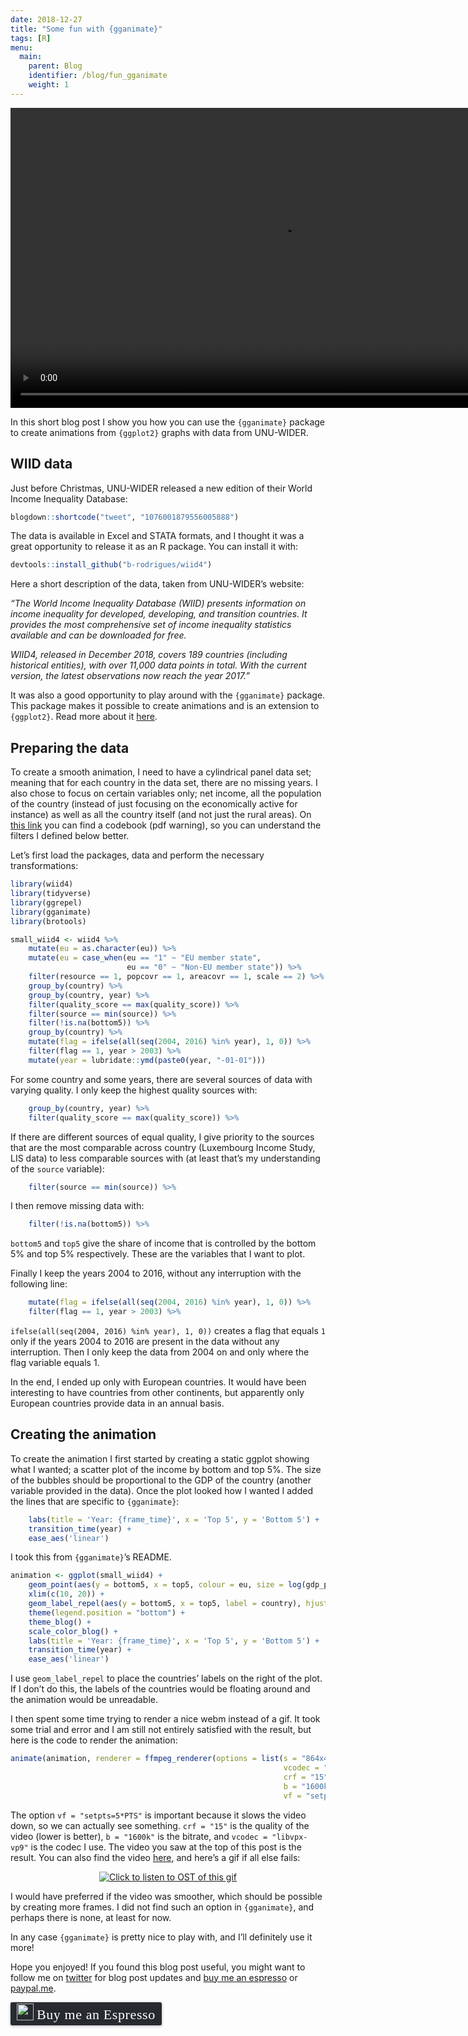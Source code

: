 ```yaml
---
date: 2018-12-27
title: "Some fun with {gganimate}"
tags: [R]
menu:
  main:
    parent: Blog
    identifier: /blog/fun_gganimate
    weight: 1
---
```


<div style="text-align:center;">
<video width="864" height="480" controls>
  <source src="/img/wiid_gganimate.webm" type="video/webm">
Your browser does not support the video tag.
</video>
</div>

In this short blog post I show you how you can use the `{gganimate}` package to create animations
from `{ggplot2}` graphs with data from UNU-WIDER.

## WIID data

Just before Christmas, UNU-WIDER released a new edition of their World Income Inequality Database:

```r
blogdown::shortcode("tweet", "1076001879556005888")
```

The data is available in Excel and STATA formats, and I thought it was a great opportunity to 
release it as an R package. You can install it with:

```r
devtools::install_github("b-rodrigues/wiid4")
```

Here a short description of the data, taken from UNU-WIDER's website:

*"The World Income Inequality Database (WIID) presents information on income inequality for 
developed, developing, and transition countries. It provides the most comprehensive set of income 
inequality statistics available and can be downloaded for free.*

*WIID4, released in December 2018, covers 189 countries (including historical entities), with over 
11,000 data points in total. With the current version, the latest observations now reach the year 2017."*

It was also a good opportunity to play around with the `{gganimate}` package. This package
makes it possible to create animations and is an extension to `{ggplot2}`. Read more about it 
[here](https://github.com/thomasp85/gganimate).

## Preparing the data

To create a smooth animation, I need to have a cylindrical panel data set; meaning that for each 
country in the data set, there are no missing years. I also chose to focus on certain variables
only; net income, all the population of the country (instead of just focusing on the economically
active for instance) as well as all the country itself (and not just the rural areas). 
On [this link](https://www.wider.unu.edu/sites/default/files/WIID/PDF/WIID4%20User%20Guide.pdf) you
can find a codebook (pdf warning), so you can understand the filters I defined below better.

Let's first load the packages, data and perform the necessary transformations:

```r
library(wiid4)
library(tidyverse)
library(ggrepel)
library(gganimate)
library(brotools)

small_wiid4 <- wiid4 %>%
    mutate(eu = as.character(eu)) %>%
    mutate(eu = case_when(eu == "1" ~ "EU member state",
                          eu == "0" ~ "Non-EU member state")) %>%
    filter(resource == 1, popcovr == 1, areacovr == 1, scale == 2) %>%
    group_by(country) %>%
    group_by(country, year) %>%
    filter(quality_score == max(quality_score)) %>%
    filter(source == min(source)) %>%
    filter(!is.na(bottom5)) %>%
    group_by(country) %>%
    mutate(flag = ifelse(all(seq(2004, 2016) %in% year), 1, 0)) %>%
    filter(flag == 1, year > 2003) %>%
    mutate(year = lubridate::ymd(paste0(year, "-01-01")))
```

For some country and some years, there are several sources of data with varying quality. I only
keep the highest quality sources with:

```r
    group_by(country, year) %>%
    filter(quality_score == max(quality_score)) %>%
```

If there are different sources of equal quality, I give priority to the sources that are the most
comparable across country (Luxembourg Income Study, LIS data) to less comparable sources with
(at least that's my understanding of the `source` variable):

```r
    filter(source == min(source)) %>%
```

I then remove missing data with:
 
```r
    filter(!is.na(bottom5)) %>%
```

`bottom5` and `top5` give the share of income that is controlled by the bottom 5% and top 5% 
respectively. These are the variables that I want to plot.

Finally I keep the years 2004 to 2016, without any interruption with the following line:

```r
    mutate(flag = ifelse(all(seq(2004, 2016) %in% year), 1, 0)) %>%
    filter(flag == 1, year > 2003) %>%
```

`ifelse(all(seq(2004, 2016) %in% year), 1, 0))` creates a flag that equals `1` only if the years
2004 to 2016 are present in the data without any interruption. Then I only keep the data from 2004
on and only where the flag variable equals 1. 

In the end, I ended up only with European countries. It would have been interesting to have countries
from other continents, but apparently only European countries provide data in an annual basis. 

## Creating the animation

To create the animation I first started by creating a static ggplot showing what I wanted; 
a scatter plot of the income by bottom and top 5%. The size of the bubbles should be proportional
to the GDP of the country (another variable provided in the data). Once the plot looked how I wanted
I added the lines that are specific to `{gganimate}`:

```r
    labs(title = 'Year: {frame_time}', x = 'Top 5', y = 'Bottom 5') +
    transition_time(year) +
    ease_aes('linear')
```

I took this from `{gganimate}`'s README.

```r
animation <- ggplot(small_wiid4) +
    geom_point(aes(y = bottom5, x = top5, colour = eu, size = log(gdp_ppp_pc_usd2011))) +
    xlim(c(10, 20)) +
    geom_label_repel(aes(y = bottom5, x = top5, label = country), hjust = 1, nudge_x = 20) +
    theme(legend.position = "bottom") +
    theme_blog() +
    scale_color_blog() +
    labs(title = 'Year: {frame_time}', x = 'Top 5', y = 'Bottom 5') +
    transition_time(year) +
    ease_aes('linear')
```

I use `geom_label_repel` to place the countries' labels on the right of the plot. If I don't do 
this, the labels of the countries would be floating around and the animation would be unreadable. 

I then spent some time trying to render a nice webm instead of a gif. It took some trial and error
and I am still not entirely satisfied with the result, but here is the code to render the animation:

```r
animate(animation, renderer = ffmpeg_renderer(options = list(s = "864x480", 
                                                             vcodec = "libvpx-vp9",
                                                             crf = "15",
                                                             b = "1600k", 
                                                             vf = "setpts=5*PTS")))
```

The option `vf = "setpts=5*PTS"` is important because it slows the video down, so we can actually
see something. `crf = "15"` is the quality of the video (lower is better), `b = "1600k"` is the 
bitrate, and `vcodec = "libvpx-vp9"` is the codec I use. The video you saw at the top of this 
post is the result. You can also find the video [here](https://raw.githubusercontent.com/rbind/b-rodrigues.github.com/master/static/img/wiid_gganimate.webm), 
and here's a gif if all else fails:

<div style="text-align:center;">
  <a href="https://www.youtube.com/watch?v=3zXx0ReqOOI">
    <img src="/img/wiid_gganimate_gif.gif" title = "Click to listen to OST of this gif"></a>
</div>


I would have preferred if the video was smoother, which should be possible by creating more frames.
I did not find such an option in `{gganimate}`, and perhaps there is none, at least for now.

In any case `{gganimate}` is pretty nice to play with, and I'll definitely use it more!

Hope you enjoyed! If you found this blog post useful, you might want to follow 
me on [twitter](https://www.twitter.com/brodriguesco) for blog post updates and 
[buy me an espresso](https://www.buymeacoffee.com/brodriguesco) or [paypal.me](paypal.me/brodriguesco).

<style>.bmc-button img{width: 27px !important;margin-bottom: 1px !important;box-shadow: none !important;border: none !important;vertical-align: middle !important;}.bmc-button{line-height: 36px !important;height:37px !important;text-decoration: none !important;display:inline-flex !important;color:#ffffff !important;background-color:#272b30 !important;border-radius: 3px !important;border: 1px solid transparent !important;padding: 1px 9px !important;font-size: 22px !important;letter-spacing:0.6px !important;box-shadow: 0px 1px 2px rgba(190, 190, 190, 0.5) !important;-webkit-box-shadow: 0px 1px 2px 2px rgba(190, 190, 190, 0.5) !important;margin: 0 auto !important;font-family:'Cookie', cursive !important;-webkit-box-sizing: border-box !important;box-sizing: border-box !important;-o-transition: 0.3s all linear !important;-webkit-transition: 0.3s all linear !important;-moz-transition: 0.3s all linear !important;-ms-transition: 0.3s all linear !important;transition: 0.3s all linear !important;}.bmc-button:hover, .bmc-button:active, .bmc-button:focus {-webkit-box-shadow: 0px 1px 2px 2px rgba(190, 190, 190, 0.5) !important;text-decoration: none !important;box-shadow: 0px 1px 2px 2px rgba(190, 190, 190, 0.5) !important;opacity: 0.85 !important;color:#82518c !important;}</style><link href="https://fonts.googleapis.com/css?family=Cookie" rel="stylesheet"><a class="bmc-button" target="_blank" href="https://www.buymeacoffee.com/brodriguesco"><img src="https://www.buymeacoffee.com/assets/img/BMC-btn-logo.svg" alt="Buy me an Espresso"><span style="margin-left:5px">Buy me an Espresso</span></a>


